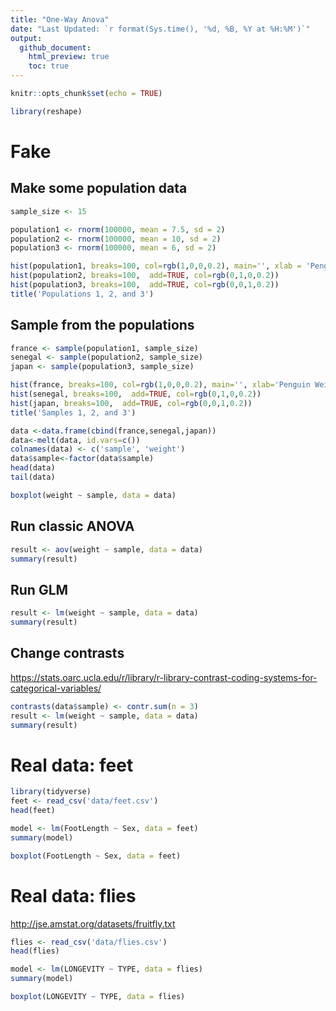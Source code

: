 ```yaml
---
title: "One-Way Anova"
date: "Last Updated: `r format(Sys.time(), '%d, %B, %Y at %H:%M')`"
output:
  github_document:
    html_preview: true
    toc: true
---
```


```r
knitr::opts_chunk$set(echo = TRUE)
```

```r
library(reshape)
```

# Fake

## Make some population data

```r
sample_size <- 15

population1 <- rnorm(100000, mean = 7.5, sd = 2)
population2 <- rnorm(100000, mean = 10, sd = 2)
population3 <- rnorm(100000, mean = 6, sd = 2)

hist(population1, breaks=100, col=rgb(1,0,0,0.2), main='', xlab = 'Penguin Weight')
hist(population2, breaks=100,  add=TRUE, col=rgb(0,1,0,0.2))
hist(population3, breaks=100,  add=TRUE, col=rgb(0,0,1,0.2))
title('Populations 1, 2, and 3')
```

## Sample from the populations

```r


france <- sample(population1, sample_size)
senegal <- sample(population2, sample_size)
japan <- sample(population3, sample_size)

hist(france, breaks=100, col=rgb(1,0,0,0.2), main='', xlab='Penguin Weight')
hist(senegal, breaks=100,  add=TRUE, col=rgb(0,1,0,0.2))
hist(japan, breaks=100,  add=TRUE, col=rgb(0,0,1,0.2))
title('Samples 1, 2, and 3')

data <-data.frame(cbind(france,senegal,japan))
data<-melt(data, id.vars=c())
colnames(data) <- c('sample', 'weight')
data$sample<-factor(data$sample)
head(data)
tail(data)
```

```r
boxplot(weight ~ sample, data = data)
```

## Run classic ANOVA

```r
result <- aov(weight ~ sample, data = data)
summary(result)
```

## Run GLM

```r
result <- lm(weight ~ sample, data = data)
summary(result)
```

## Change contrasts

<https://stats.oarc.ucla.edu/r/library/r-library-contrast-coding-systems-for-categorical-variables/>

```r
contrasts(data$sample) <- contr.sum(n = 3)
result <- lm(weight ~ sample, data = data)
summary(result)
```

# Real data: feet

```r
library(tidyverse)
feet <- read_csv('data/feet.csv')
head(feet)
```

```r
model <- lm(FootLength ~ Sex, data = feet)
summary(model)
```

```r
boxplot(FootLength ~ Sex, data = feet)
```

# Real data: flies

<http://jse.amstat.org/datasets/fruitfly.txt>

```r
flies <- read_csv('data/flies.csv')
head(flies)

model <- lm(LONGEVITY ~ TYPE, data = flies)
summary(model)
```

```r
boxplot(LONGEVITY ~ TYPE, data = flies)
```

